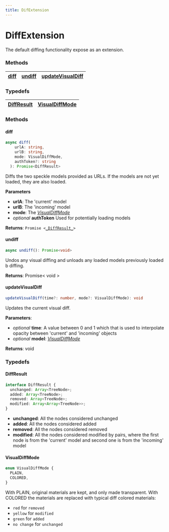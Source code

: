 ```yaml
---
title: DifExtension
---
```




# DiffExtension

The default diffing functionality expose as an extension.

### <h3>Methods</h3>

| [diff](/viewer/diff-extension-api.md#diff) | [undiff](/viewer/diff-extension-api.md#undiff) | [updateVisualDiff](/viewer/diff-extension-api.md#updatevisualdiff) |
| ------------------------------------------ | ---------------------------------------------- | ------------------------------------------------------------------ |

### <h3>Typedefs</h3>

| [DiffResult](/viewer/diff-extension-api.md#diffresult) | [VisualDiffMode](/viewer/diff-extension-api.md#visualdiffmode) |
| ------------------------------------------------------ | -------------------------------------------------------------- |

### <h3>Methods</h3>

#### <b>diff</b>

```typescript
async diff(
    urlA: string,
    urlB: string,
    mode: VisualDiffMode,
    authToken?: string
  ): Promise<DiffResult>
```

Diffs the two speckle models provided as URLs. If the models are not yet loaded, they are also loaded.

**Parameters**

- **urlA**: The 'current' model
- **urlB**: The 'incoming' model
- **mode**: The [_VisualDiffMode_](/viewer/diff-extension-api.md#visualdiffmode)
- _optional_ **authToken** Used for potentially loading models

**Returns**: `Promise <`[`_DiffResult_`](/viewer/diff-extension-api.md#diffresult)`>`

#### <b>undiff</b>

```typescript
async undiff(): Promise<void>
```

Undos any visual diffing and unloads any loaded models previously loaded b diffing.

**Returns**: Promise< void >

#### <b>updateVisualDiff</b>

```typescript
updateVisualDiff(time?: number, mode?: VisualDiffMode): void
```

Updates the current visual diff.

**Parameters**:

- _optional_ **time**: A value between 0 and 1 which that is used to interpolate opacity between 'current' and 'incoming' objects
- _optional_ **model**: [_VisualDiffMode_](/viewer/diff-extension-api.md#visualdiffmode)

**Returns**: void

### <h3>Typedefs</h3>

#### <b>DiffResult</b>

```typescript
interface DiffResult {
  unchanged: Array<TreeNode>;
  added: Array<TreeNode>;
  removed: Array<TreeNode>;
  modified: Array<Array<TreeNode>>;
}
```

- **unchanged**: All the nodes considered unchanged
- **added**: All the nodes considered added
- **removed**: All the nodes considered removed
- **modified**: All the nodes considered modified by pairs, where the first node is from the 'current' model and second one is from the 'incoming' model

#### <b>VisualDiffMode</b>

```typescript
enum VisualDiffMode {
  PLAIN,
  COLORED,
}
```

With PLAIN, original materials are kept, and only made transparent. With COLORED the materials are replaced with typical diff colored materials:

- `red` for `removed`
- `yellow` for `modified`
- `green` for `added`
- `no change` for `unchanged`

